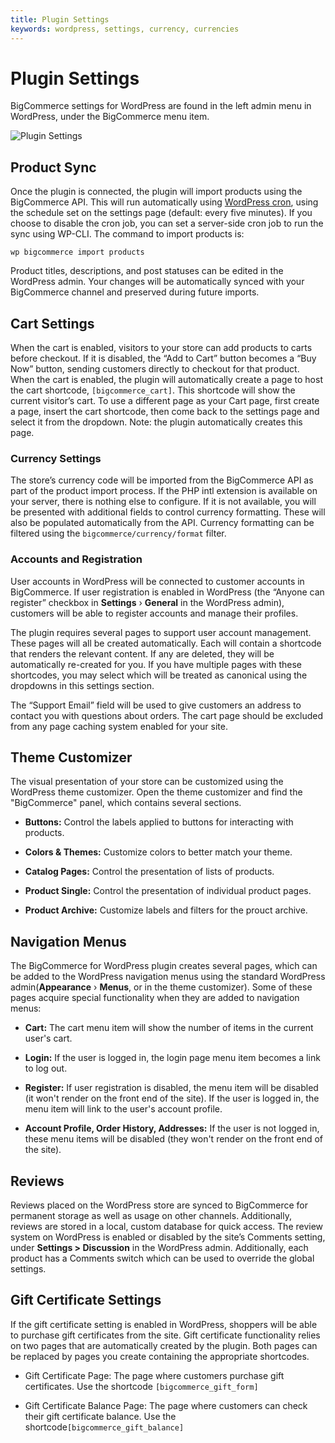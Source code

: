 ```yaml
---
title: Plugin Settings
keywords: wordpress, settings, currency, currencies
---
```

# Plugin Settings

BigCommerce settings for WordPress are found in the left admin menu in WordPress, under the BigCommerce menu item.

![Plugin Settings](https://storage.googleapis.com/bigcommerce-production-dev-center/images/plugin_settings.png "Plugin Settings")

## Product Sync

Once the plugin is connected, the plugin will import products using the BigCommerce API. This will run automatically using [WordPress cron](https://developer.wordpress.org/plugins/cron/), using the schedule set on the settings page (default: every five minutes).
If you choose to disable the cron job, you can set a server-side cron job to run the sync using WP-CLI. The command to import products is:

`wp bigcommerce import products`

Product titles, descriptions, and post statuses can be edited in the WordPress admin. Your changes will be automatically synced with your BigCommerce channel and preserved during future imports.

## Cart Settings

When the cart is enabled, visitors to your store can add products to carts before checkout. If it is disabled, the “Add to Cart” button becomes a “Buy Now” button, sending customers directly to checkout for that product. When the cart is enabled, the plugin will automatically create a page to host the cart shortcode, `[bigcommerce_cart]`. This shortcode will show the current visitor’s cart. To use a different page as your Cart page, first create a page, insert the cart shortcode, then come back to the settings page and select it from the dropdown. Note: the plugin automatically creates this page.

### Currency Settings

The store’s currency code will be imported from the BigCommerce API as part of the product import process. If the PHP intl extension is available on your server, there is nothing else to configure. If it is not available, you will be presented with additional fields to control currency formatting. These will also be populated automatically from the API. Currency formatting can be filtered using the `bigcommerce/currency/format` filter.

### Accounts and Registration

User accounts in WordPress will be connected to customer accounts in BigCommerce. If user registration is enabled in WordPress (the “Anyone can register” checkbox in **Settings** › **General** in the WordPress admin), customers will be able to register accounts and manage their profiles.

The plugin requires several pages to support user account management. These pages will all be created automatically. Each will contain a shortcode that renders the relevant content. If any are deleted, they will be automatically re-created for you. If you have multiple pages with these shortcodes, you may select which will be treated as canonical using the dropdowns in this settings section.

The “Support Email” field will be used to give customers an address to contact you with questions about orders.
The cart page should be excluded from any page caching system enabled for your site.

## Theme Customizer

The visual presentation of your store can be customized using the WordPress theme customizer. Open the theme customizer and find the "BigCommerce" panel, which contains several sections.

* **Buttons:** Control the labels applied to buttons for interacting with products.  

* **Colors & Themes:** Customize colors to better match your theme.
  
* **Catalog Pages:** Control the presentation of lists of products.

* **Product Single:** Control the presentation of individual product pages.  

* **Product Archive:** Customize labels and filters for the prouct archive.

## Navigation Menus

The BigCommerce for WordPress plugin creates several pages, which can be added to the WordPress navigation menus using the standard WordPress admin(**Appearance** › **Menus**, or in the theme customizer).
Some of these pages acquire special functionality when they are added to navigation menus:

* **Cart:** The cart menu item will show the number of items in the current user's cart.
  
* **Login:** If the user is logged in, the login page menu item becomes a link to log out.
  
* **Register:** If user registration is disabled, the menu item will be disabled (it won't render on the front end of the site). If the user is logged in, the menu item will link to the user's account profile.  
* **Account Profile, Order History, Addresses:** If the user is not logged in, these menu items will be disabled (they won't render on the front end of the site).

## Reviews

Reviews placed on the WordPress store are synced to BigCommerce for permanent storage as well as usage on other channels. Additionally, reviews are stored in a local, custom database for quick access.
The review system on WordPress is enabled or disabled by the site’s Comments setting, under **Settings > Discussion** in the WordPress admin. Additionally, each product has a Comments switch which can be used to override the global settings.

## Gift Certificate Settings

If the gift certificate setting is enabled in WordPress, shoppers will be able to purchase gift certificates from the site. Gift certificate functionality relies on two pages that are automatically created by the plugin. Both pages can be replaced by pages you create containing the appropriate shortcodes.

* Gift Certificate Page: The page where customers purchase gift certificates.
Use the shortcode `[bigcommerce_gift_form]`

* Gift Certificate Balance Page:
The page where customers can check their gift certificate balance. Use the shortcode`[bigcommerce_gift_balance]`
